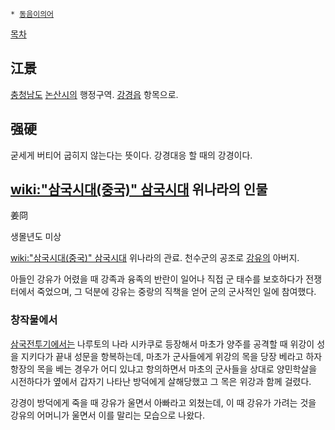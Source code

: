  * [[동음이의어]]

[[목차]]
== 江景 ==
[[충청남도]] [[논산시]]의 행정구역. [[강경읍]] 항목으로.

== 强硬 ==
굳세게 버티어 굽히지 않는다는 뜻이다. 강경대응 할 때의 강경이다.

== [[wiki:"삼국시대(중국)" 삼국시대]] 위나라의 인물 ==
姜冏

생몰년도 미상

[[wiki:"삼국시대(중국)" 삼국시대]] 위나라의 관료. 천수군의 공조로 [[강유]]의 아버지.

아들인 강유가 어렸을 때 강족과 융족의 반란이 일어나 직접 군 태수를 보호하다가 전쟁터에서 죽었으며, 그 덕분에 강유는 중랑의 직책을 얻어 군의 군사적인 일에 참여했다.

=== 창작물에서 ===
[[삼국전투기]]에서는 나루토의 나라 시카쿠로 등장해서 마초가 양주를 공격할 때 위강이 성을 지키다가 끝내 성문을 항복하는데, 마초가 군사들에게 위강의 목을 당장 베라고 하자 항장의 목을 베는 경우가 어디 있냐고 항의하면서 마초의 군사들을 상대로 양민학살을 시전하다가 옆에서 갑자기 나타난 방덕에게 살해당했고 그 목은 위강과 함께 걸렸다.

강경이 방덕에게 죽을 때 강유가 울면서 아빠라고 외쳤는데, 이 때 강유가 가려는 것을 강유의 어머니가 울면서 이를 말리는 모습으로 나왔다.
